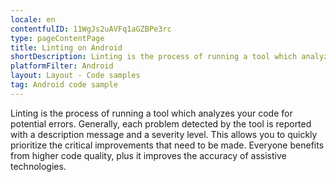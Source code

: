 ```yaml
---
locale: en
contentfulID: 11WgJs2uAVFq1aGZBPe3rc
type: pageContentPage
title: Linting on Android
shortDescription: Linting is the process of running a tool which analyzes your code for potential errors.
platformFilter: Android
layout: Layout - Code samples
tag: Android code sample
---
```


Linting is the process of running a tool which analyzes your code for potential errors. Generally, each problem detected by the tool is reported with a description message and a severity level. This allows you to quickly prioritize the critical improvements that need to be made. Everyone benefits from higher code quality, plus it improves the accuracy of assistive technologies.

<CodeSample id="linting" locale="en" platform="android" />
